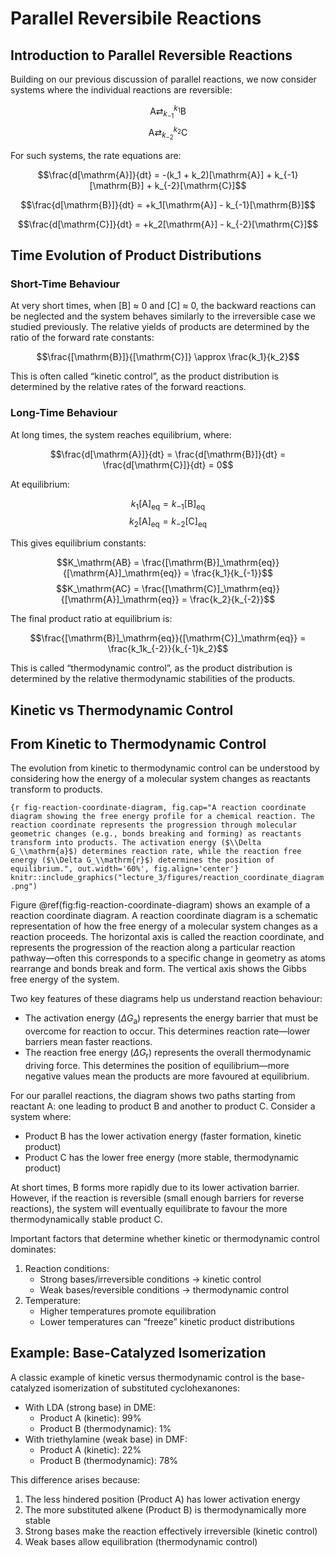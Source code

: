 # Parallel Reversibile Reactions {#lecture3}

## Introduction to Parallel Reversible Reactions

Building on our previous discussion of parallel reactions, we now consider systems where the individual reactions are reversible:

$$\mathrm{A} \mathrel{\mathop{\rightleftarrows}^{k_1}_{k_{-1}}} \mathrm{B}$$
$$\mathrm{A} \mathrel{\mathop{\rightleftarrows}^{k_2}_{k_{-2}}} \mathrm{C}$$

For such systems, the rate equations are:

$$\frac{d[\mathrm{A}]}{dt} = -(k_1 + k_2)[\mathrm{A}] + k_{-1}[\mathrm{B}] + k_{-2}[\mathrm{C}]$$

$$\frac{d[\mathrm{B}]}{dt} = +k_1[\mathrm{A}] - k_{-1}[\mathrm{B}]$$

$$\frac{d[\mathrm{C}]}{dt} = +k_2[\mathrm{A}] - k_{-2}[\mathrm{C}]$$

## Time Evolution of Product Distributions

### Short-Time Behaviour

At very short times, when [B] ≈ 0 and [C] ≈ 0, the backward reactions can be neglected and the system behaves similarly to the irreversible case we studied previously. The relative yields of products are determined by the ratio of the forward rate constants:

$$\frac{[\mathrm{B}]}{[\mathrm{C}]} \approx \frac{k_1}{k_2}$$

This is often called &ldquo;kinetic control&rdquo;, as the product distribution is determined by the relative rates of the forward reactions.

### Long-Time Behaviour

At long times, the system reaches equilibrium, where:

$$\frac{d[\mathrm{A}]}{dt} = \frac{d[\mathrm{B}]}{dt} = \frac{d[\mathrm{C}]}{dt} = 0$$

At equilibrium:

$$k_1[\mathrm{A}]_\mathrm{eq} = k_{-1}[\mathrm{B}]_\mathrm{eq}$$
$$k_2[\mathrm{A}]_\mathrm{eq} = k_{-2}[\mathrm{C}]_\mathrm{eq}$$

This gives equilibrium constants:

$$K_\mathrm{AB} = \frac{[\mathrm{B}]_\mathrm{eq}}{[\mathrm{A}]_\mathrm{eq}} = \frac{k_1}{k_{-1}}$$
$$K_\mathrm{AC} = \frac{[\mathrm{C}]_\mathrm{eq}}{[\mathrm{A}]_\mathrm{eq}} = \frac{k_2}{k_{-2}}$$

The final product ratio at equilibrium is:

$$\frac{[\mathrm{B}]_\mathrm{eq}}{[\mathrm{C}]_\mathrm{eq}} = \frac{k_1k_{-2}}{k_{-1}k_2}$$

This is called &ldquo;thermodynamic control&rdquo;, as the product distribution is determined by the relative thermodynamic stabilities of the products.

## Kinetic vs Thermodynamic Control

## From Kinetic to Thermodynamic Control

The evolution from kinetic to thermodynamic control can be understood by considering how the energy of a molecular system changes as reactants transform to products.

```{r fig-reaction-coordinate-diagram, fig.cap="A reaction coordinate diagram showing the free energy profile for a chemical reaction. The reaction coordinate represents the progression through molecular geometric changes (e.g., bonds breaking and forming) as reactants transform into products. The activation energy ($\\Delta G_\\mathrm{a}$) determines reaction rate, while the reaction free energy ($\\Delta G_\\mathrm{r}$) determines the position of equilibrium.", out.width='60%', fig.align='center'}
knitr::include_graphics("lecture_3/figures/reaction_coordinate_diagram.png")
```

Figure \@ref(fig:fig-reaction-coordinate-diagram) shows an example of a reaction coordinate diagram. 
A reaction coordinate diagram is a schematic representation of how the free energy of a molecular system changes as a reaction proceeds. The horizontal axis is called the reaction coordinate, and represents the progression of the reaction along a particular reaction pathway&mdash;often this corresponds to a specific change in geometry as atoms rearrange and bonds break and form. The vertical axis shows the Gibbs free energy of the system. 

Two key features of these diagrams help us understand reaction behaviour:

- The activation energy ($\Delta G_\mathrm{a}$) represents the energy barrier that must be overcome for reaction to occur. This determines reaction rate—lower barriers mean faster reactions.
- The reaction free energy ($\Delta G_\mathrm{r}$) represents the overall thermodynamic driving force. This determines the position of equilibrium—more negative values mean the products are more favoured at equilibrium.

For our parallel reactions, the diagram shows two paths starting from reactant A: one leading to product B and another to product C. Consider a system where:

- Product B has the lower activation energy (faster formation, kinetic product)
- Product C has the lower free energy (more stable, thermodynamic product)

At short times, B forms more rapidly due to its lower activation barrier. However, if the reaction is reversible (small enough barriers for reverse reactions), the system will eventually equilibrate to favour the more thermodynamically stable product C.

Important factors that determine whether kinetic or thermodynamic control dominates:

1. Reaction conditions:
   - Strong bases/irreversible conditions → kinetic control
   - Weak bases/reversible conditions → thermodynamic control

2. Temperature:
   - Higher temperatures promote equilibration
   - Lower temperatures can "freeze" kinetic product distributions

## Example: Base-Catalyzed Isomerization

A classic example of kinetic versus thermodynamic control is the base-catalyzed isomerization of substituted cyclohexanones:

- With LDA (strong base) in DME:
  - Product A (kinetic): 99%
  - Product B (thermodynamic): 1%

- With triethylamine (weak base) in DMF:
  - Product A (kinetic): 22%
  - Product B (thermodynamic): 78%

This difference arises because:

1. The less hindered position (Product A) has lower activation energy
2. The more substituted alkene (Product B) is thermodynamically more stable
3. Strong bases make the reaction effectively irreversible (kinetic control)
4. Weak bases allow equilibration (thermodynamic control)
